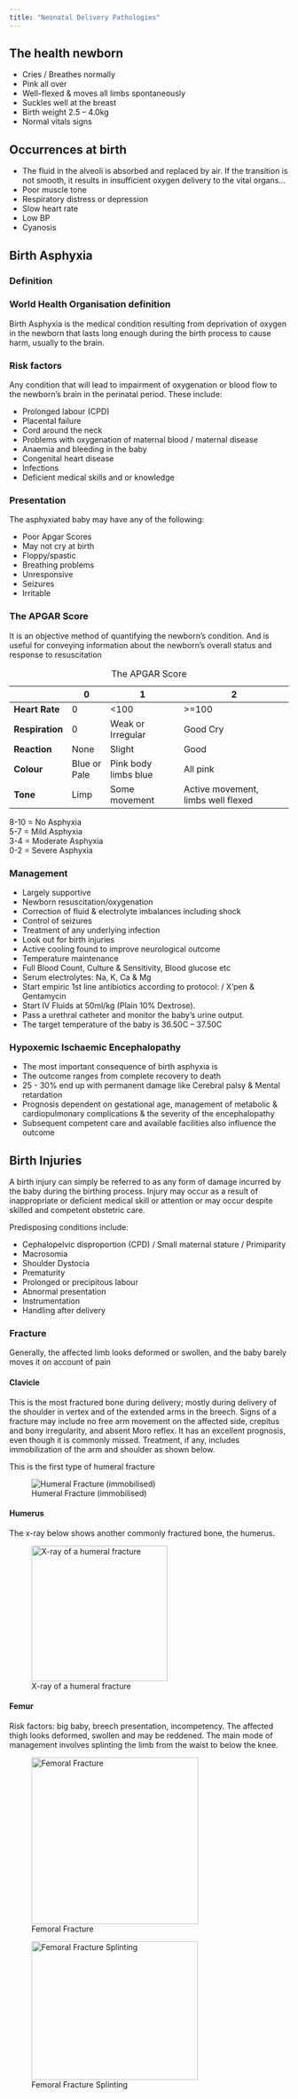```yaml
---
title: "Neonatal Delivery Pathologies"
---
```


## The health newborn

-   Cries / Breathes normally
-   Pink all over
-   Well-flexed & moves all limbs spontaneously
-   Suckles well at the breast
-   Birth weight 2.5 -- 4.0kg
-   Normal vitals signs

## Occurrences at birth

-   The fluid in the alveoli is absorbed and replaced by air. If the transition is not smooth, it
    results in insufficient oxygen delivery to the vital organs...
-   Poor muscle tone
-   Respiratory distress or depression
-   Slow heart rate
-   Low BP
-   Cyanosis

## Birth Asphyxia

### Definition

::: callout-important
### World Health Organisation definition

Birth Asphyxia is the medical condition resulting from deprivation of oxygen in the newborn that
lasts long enough during the birth process to cause harm, usually to the brain.
:::

### Risk factors

Any condition that will lead to impairment of oxygenation or blood flow to the newborn's brain in
the perinatal period. These include:

-   Prolonged labour (CPD)
-   Placental failure
-   Cord around the neck
-   Problems with oxygenation of maternal blood / maternal disease
-   Anaemia and bleeding in the baby
-   Congenital heart disease
-   Infections
-   Deficient medical skills and or knowledge

### Presentation

The asphyxiated baby may have any of the following:

-   Poor Apgar Scores
-   May not cry at birth
-   Floppy/spastic
-   Breathing problems
-   Unresponsive
-   Seizures
-   Irritable

### The APGAR Score

It is an objective method of quantifying the newborn's condition. And is useful for conveying
information about the newborn's overall status and response to resuscitation

|                 | 0            | 1                         | 2                                       |
|-----------------|--------------|---------------------------|-----------------------------------------|
| **Heart Rate**  | 0            | \<100                     | \>=100                                  |
| **Respiration** | 0            | Weak or Irregular         | Good Cry                                |
| **Reaction**    | None         | Slight                    | Good                                    |
| **Colour**      | Blue or Pale | Pink body <br> limbs blue | All pink                                |
| **Tone**        | Limp         | Some movement             | Active movement, <br> limbs well flexed |

: The APGAR Score

8-10 = No Asphyxia\
5-7 = Mild Asphyxia\
3-4 = Moderate Asphyxia\
0-2 = Severe Asphyxia\

### Management

-   Largely supportive
-   Newborn resuscitation/oxygenation
-   Correction of fluid & electrolyte imbalances including shock
-   Control of seizures
-   Treatment of any underlying infection
-   Look out for birth injuries
-   Active cooling found to improve neurological outcome
-   Temperature maintenance
-   Full Blood Count, Culture & Sensitivity, Blood glucose etc
-   Serum electrolytes: Na, K, Ca & Mg
-   Start empiric 1st line antibiotics according to protocol: / X'pen & Gentamycin
-   Start IV Fluids at 50ml/kg (Plain 10% Dextrose).
-   Pass a urethral catheter and monitor the baby's urine output.
-   The target temperature of the baby is 36.50C -- 37.50C

### Hypoxemic Ischaemic Encephalopathy

-   The most important consequence of birth asphyxia is
-   The outcome ranges from complete recovery to death
-   25 - 30% end up with permanent damage like Cerebral palsy & Mental retardation
-   Prognosis dependent on gestational age, management of metabolic & cardiopulmonary complications
    & the severity of the encephalopathy
-   Subsequent competent care and available facilities also influence the outcome

## Birth Injuries

A birth injury can simply be referred to as any form of damage incurred by the baby during the
birthing process. Injury may occur as a result of inappropriate or deficient medical skill or
attention or may occur despite skilled and competent obstetric care.

Predisposing conditions include:

-   Cephalopelvic disproportion (CPD) / Small maternal stature / Primiparity
-   Macrosomia
-   Shoulder Dystocia
-   Prematurity
-   Prolonged or precipitous labour
-   Abnormal presentation
-   Instrumentation
-   Handling after delivery

### Fracture

Generally, the affected limb looks deformed or swollen, and the baby barely moves it on account of
pain

#### Clavicle 

This is the most fractured bone during delivery; mostly during delivery of the shoulder in vertex
and of the extended arms in the breech. Signs of a fracture may include no free arm movement on the
affected side, crepitus and bony irregularity, and absent Moro reflex. It has an excellent
prognosis, even though it is commonly missed. Treatment, if any, includes immobilization of the arm
and shoulder as shown below.

This is the first type of humeral fracture

![Humeral Fracture (immobilised)](humeral-fracture-1.jpg)

#### Humerus

The x-ray below shows another commonly fractured bone, the humerus.

![X-ray of a humeral fracture](humeral-fracture-2.jpg){fig-alt="humeral-fracture-2"
fig-align="center" width="245"}

#### Femur

Risk factors: big baby, breech presentation, incompetency. The affected thigh looks deformed,
swollen and may be reddened. The main mode of management involves splinting the limb from the waist
to below the knee.

![Femoral Fracture](neo-femural-fracture.jpg){fig-alt="Femoral Fracture" fig-align="center"
width="301"}

![Femoral Fracture
Splinting](neo-femuralfracture-splinting.jpg){fig-alt="Femoral Fracture Splinting"
fig-align="center" width="300" height="250"}
